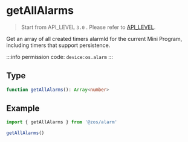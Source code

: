 # getAllAlarms

> Start from API_LEVEL `3.0` . Please refer to [API_LEVEL](../../../../guides/framework/device/compatibility.md).

Get an array of all created timers alarmId for the current Mini Program, including timers that support persistence.

:::info
permission code: `device:os.alarm`
:::

## Type

```ts
function getAllAlarms(): Array<number>
```

## Example

```js
import { getAllAlarms } from '@zos/alarm'

getAllAlarms()
```
